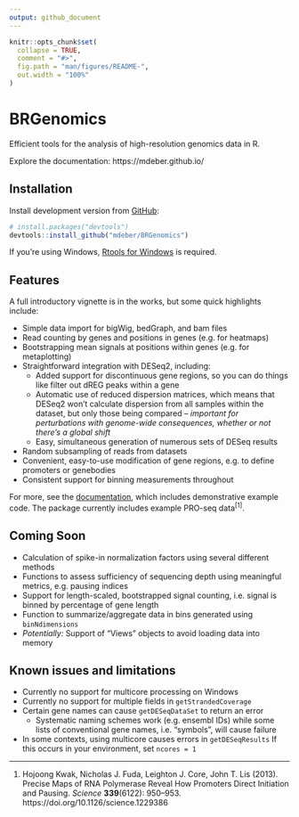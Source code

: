 ```yaml
---
output: github_document
---
```


<!-- README.md is generated from README.Rmd. Please edit that file -->

```r
knitr::opts_chunk$set(
  collapse = TRUE,
  comment = "#>",
  fig.path = "man/figures/README-",
  out.width = "100%"
)
```

# BRGenomics

<!-- badges: start -->
<!-- badges: end -->

Efficient tools for the analysis of high-resolution genomics data in R.

Explore the documentation: https://mdeber.github.io/

## Installation

Install development version from [GitHub](https://github.com/mdeber/BRGenomics):

``` r
# install.packages("devtools")
devtools::install_github("mdeber/BRGenomics")
```
If you're using Windows, [Rtools for Windows](https://cran.rstudio.com/bin/windows/Rtools/) is required.

## Features

A full introductory vignette is in the works, but some quick highlights include:

* Simple data import for bigWig, bedGraph, and bam files
* Read counting by genes and positions in genes (e.g. for heatmaps)
* Bootstrapping mean signals at positions within genes (e.g. for metaplotting)
* Straightforward integration with DESeq2, including:
    + Added support for discontinuous gene regions, so you can do things like
    filter out dREG peaks within a gene
    + Automatic use of reduced dispersion matrices, which means that DESeq2
    won’t calculate dispersion from all samples within the dataset, but only
    those being compared – *important for perturbations with genome-wide
    consequences, whether or not there’s a global shift*
    + Easy, simultaneous generation of numerous sets of DESeq results
* Random subsampling of reads from datasets
* Convenient, easy-to-use modification of gene regions, e.g. to define promoters
or genebodies
* Consistent support for binning measurements throughout

For more, see the 
[documentation](https://mdeber.github.io/reference/index.html), which includes 
demonstrative example code. The package currently includes example PRO-seq 
data^[1]^.

## Coming Soon

* Calculation of spike-in normalization factors using several different methods
* Functions to assess sufficiency of sequencing depth using meaningful metrics, 
e.g. pausing indices
* Support for length-scaled, bootstrapped signal counting, i.e. signal is binned 
by percentage of gene length
* Function to summarize/aggregate data in bins generated using `binNdimensions`
* *Potentially:*  Support of "Views" objects to avoid loading data into memory 

## Known issues and limitations

* Currently no support for multicore processing on Windows
* Currently no support for multiple fields in `getStrandedCoverage`
* Certain gene names can cause `getDESeqDataSet` to return an error
    + Systematic naming schemes work (e.g. ensembl IDs) while some lists of
    conventional gene names, i.e. "symbols", will cause failure
* In some contexts, using multicore causes errors in `getDESeqResults` If this occurs in your environment, set `ncores = 1`

---

1. Hojoong Kwak, Nicholas J. Fuda, Leighton J. Core, John T. Lis (2013). 
Precise Maps of RNA Polymerase Reveal How Promoters Direct Initiation and 
Pausing. *Science* __339__(6122): 950–953.
 https://doi.org/10.1126/science.1229386




